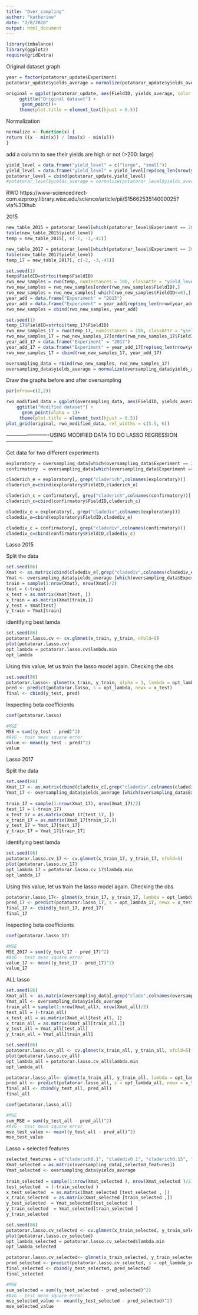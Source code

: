 ```yaml
---
title: "Over_sampling"
author: "katherine"
date: "2/8/2020"
output: html_document
---
```


```r
library(imbalance)
library(ggplot2)
require(gridExtra)
```

Original dataset graph
```r
year = factor(potatorar_update$Experiment)
potatorar_update$yields_average = normalize(potatorar_update$yields_average)

original = ggplot(potatorar_update, aes(FieldID, yields_average, color = year))+
     ggtitle("Original dataset") +
      geom_point()+
     theme(plot.title = element_text(hjust = 0.5))

```



Normalization
```r
normalize <- function(x) {
return ((x - min(x)) / (max(x) - min(x)))
}
```

add a column to see their yields are high or not (>200: large)
```r
yield_level = data.frame("yield_level" = c("large", "small"))
yield_level = data.frame("yield_level" = yield_level[rep(seq_len(nrow(yield_level)), each = 26), ])
potatorar_level = cbind(potatorar_update,yield_level)
#potatorar_level$yields_average = normalize(potatorar_level$yields_average)
```

RWO
https://www-sciencedirect-com.ezproxy.library.wisc.edu/science/article/pii/S1566253514000025?via%3Dihub

2015
```r
new_table_2015 = potatorar_level[which(potatorar_level$Experiment == 2015), ]
table(new_table_2015$yield_level)
temp = new_table_2015[, c(-2, -3,-41)]

new_table_2017 = potatorar_level[which(potatorar_level$Experiment == 2017), ]
table(new_table_2017$yield_level)
temp_17 = new_table_2017[, c(-2, -3,-41)]
```

```r
set.seed(1)
temp$FieldID=strtoi(temp$FieldID)
rwo_new_samples = rwo(temp, numInstances = 100, classAttr = "yield_level")
rwo_new_samples = rwo_new_samples[order(rwo_new_samples$FieldID),]
rwo_new_samples = rwo_new_samples[-which(rwo_new_samples$FieldID<=0),]
year_add = data.frame("Experiment" = "2015")
year_add = data.frame("Experiment" = year_add[rep(seq_len(nrow(year_add)), each = 90), ])
rwo_new_samples = cbind(rwo_new_samples, year_add)
```

```r
set.seed(1)
temp_17$FieldID=strtoi(temp_17$FieldID)
rwo_new_samples_17 = rwo(temp_17, numInstances = 100, classAttr = "yield_level")
rwo_new_samples_17 = rwo_new_samples_17[order(rwo_new_samples_17$FieldID),]
year_add_17 = data.frame("Experiment" = "2017")
year_add_17 = data.frame("Experiment" = year_add_17[rep(seq_len(nrow(year_add_17)), each = 100), ])
rwo_new_samples_17 = cbind(rwo_new_samples_17, year_add_17)
```

```r
oversampling_data = rbind(rwo_new_samples, rwo_new_samples_17)
oversampling_data$yields_average = normalize(oversampling_data$yields_average)
```

Draw the graphs before and after oversampling
```r
par(mfrow=c(2,2))

rwo_modified_data = ggplot(oversampling_data, aes(FieldID, yields_average, color = Experiment))+
    ggtitle("Modified dataset") +
      geom_point(alpha = 1)+
     theme(plot.title = element_text(hjust = 0.5))
plot_grid(original, rwo_modified_data, rel_widths = c(5.5, 6))
```


-------------------------USING MODIFIED DATA TO DO LASSO REGRESSION ---------------------------


Get data for two different experiments
```r
exploratory = oversampling_data[which(oversampling_data$Experiment == 2015), ]
confirmatory  = oversampling_data[which(oversampling_data$Experiment == 2017), ]
```

```r
claderich_e = exploratory[, grep("claderich",colnames(exploratory))]
claderich_e=cbind(exploratory$FieldID,claderich_e)

claderich_c = confirmatory[, grep("claderich",colnames(confirmatory))]
claderich_c=cbind(confirmatory$FieldID,claderich_c)

cladediv_e = exploratory[, grep("cladediv",colnames(exploratory))]
cladediv_e=cbind(exploratory$FieldID,cladediv_e)

cladediv_c = confirmatory[, grep("cladediv",colnames(confirmatory))]
cladediv_c=cbind(confirmatory$FieldID,cladediv_c)
```

Lasso 2015

Split the data
```r
set.seed(86)
Xmat <- as.matrix(cbind(cladediv_e[,grep("cladediv",colnames(cladediv_e))],                            claderich_e[,grep("claderich",colnames(claderich_e))]))
Ymat <- oversampling_data$yields_average [which(oversampling_data$Experiment == 2015)]
train = sample(1:nrow(Xmat), nrow(Xmat)/2)
test = (-train)
x_test = as.matrix(Xmat[test, ])
x_train = as.matrix(Xmat[train,])
y_test = Ymat[test]
y_train = Ymat[train]
```

identifying best lamda
```r
set.seed(86)
potatorar.lasso.cv <- cv.glmnet(x_train, y_train, nfold=5)
plot(potatorar.lasso.cv)
opt_lambda = potatorar.lasso.cv$lambda.min
opt_lambda
```

Using this value, let us train the lasso model again.
Checking the obs
```r
set.seed(86)
potatorar.lasso<- glmnet(x_train, y_train, alpha = 1, lambda = opt_lambda)
pred <- predict(potatorar.lasso, s = opt_lambda, newx = x_test)
final <- cbind(y_test, pred)
```

Inspecting beta coefficients
```r
coef(potatorar.lasso)
```

```r
#MSE
MSE = sum((y_test - pred)^2)
#AVG - test mean square error
value <- mean((y_test - pred)^2)
value
```



Lasso 2017

Split the data
```r
set.seed(86)
Xmat_17 <- as.matrix(cbind(cladediv_c[,grep("cladediv",colnames(cladediv_c))],                            claderich_c[,grep("claderich",colnames(claderich_c))]))
Ymat_17 <- oversampling_data$yields_average [which(oversampling_data$Experiment == 2017)]
                  
train_17 = sample(1:nrow(Xmat_17), nrow(Xmat_17)/2)
test_17 = (-train_17)
x_test_17 = as.matrix(Xmat_17[test_17, ])
x_train_17 = as.matrix(Xmat_17[train_17,])
y_test_17 = Ymat_17[test_17]
y_train_17 = Ymat_17[train_17]
```

identifying best lamda
```r
set.seed(86)
potatorar.lasso.cv_17 <- cv.glmnet(x_train_17, y_train_17, nfold=5)
plot(potatorar.lasso.cv_17)
opt_lambda_17 = potatorar.lasso.cv_17$lambda.min
opt_lambda_17
```

Using this value, let us train the lasso model again.
Checking the obs
```r
potatorar.lasso_17<- glmnet(x_train_17, y_train_17, lambda = opt_lambda_17)
pred_17 <- predict(potatorar.lasso_17, s = opt_lambda_17, newx = x_test_17)
final_17 <- cbind(y_test_17, pred_17)
final_17
```

Inspecting beta coefficients
```r
coef(potatorar.lasso_17)
```
```r
#MSE
MSE_2017 = sum((y_test_17 - pred_17)^2)
#AVG - test mean square error
value_17 <- mean((y_test_17 - pred_17)^2)
value_17
```


ALL lasso

```r
set.seed(86)
Xmat_all <- as.matrix(oversampling_data[,grep("clade",colnames(oversampling_data))])
Ymat_all <- oversampling_data$yields_average 
train_all = sample(1:nrow(Xmat_all), nrow(Xmat_all)/2)
test_all = (-train_all)
x_test_all = as.matrix(Xmat_all[test_all, ])
x_train_all = as.matrix(Xmat_all[train_all,])
y_test_all = Ymat_all[test_all]
y_train_all = Ymat_all[train_all]
```

```r
set.seed(86)
potatorar.lasso.cv_all <- cv.glmnet(x_train_all, y_train_all, nfold=5)
plot(potatorar.lasso.cv_all)
opt_lambda_all = potatorar.lasso.cv_all$lambda.min
opt_lambda_all
```

```r
potatorar.lasso_all<- glmnet(x_train_all, y_train_all, lambda = opt_lambda_all)
pred_all <- predict(potatorar.lasso_all, s = opt_lambda_all, newx = x_test_all)
final_all <- cbind(y_test_all, pred_all)
final_all
```

```r
coef(potatorar.lasso_all)
```

```r
#MSE
sum_MSE = sum((y_test_all - pred_all)^2)
#AVG - test mean square error
mse_test_value <- mean((y_test_all - pred_all)^2)
mse_test_value
```


Lasso + selected features
```r
selected_features = c("claderich0.1", "cladediv0.1", "claderich0.15", "cladediv0.15", "claderich0.2", "cladediv0.2", "claderich0.25", "cladediv0.25", "claderich0.3", "cladediv0.3", "claderich0.4", "claderich0.45", "cladediv0.45", "claderich0.5", "cladediv0.5", "claderich0.55", "cladediv0.55", "claderich0.6", "claderich0.7", "cladediv0.7", "claderich0.8","cladediv0.8")
Xmat_selected = as.matrix(oversampling_data[,selected_features])
Ymat_selected <- oversampling_data$yields_average
                  
train_selected = sample(1:nrow(Xmat_selected ), nrow(Xmat_selected )/2)
test_selected  = (-train_selected )
x_test_selected  = as.matrix(Xmat_selected [test_selected , ])
x_train_selected  = as.matrix(Xmat_selected [train_selected ,])
y_test_selected  = Ymat_selected[test_selected ]
y_train_selected  = Ymat_selected[train_selected ]
y_train_selected
```

```r
set.seed(86)
potatorar.lasso.cv_selected <- cv.glmnet(x_train_selected, y_train_selected, nfold=5)
plot(potatorar.lasso.cv_selected)
opt_lambda_selected = potatorar.lasso.cv_selected$lambda.min
opt_lambda_selected
```

```r
potatorar.lasso.cv_selected<- glmnet(x_train_selected, y_train_selected, lambda = opt_lambda_selected)
pred_selected <- predict(potatorar.lasso.cv_selected, s = opt_lambda_selected, newx = x_test_selected)
final_selected <- cbind(y_test_selected, pred_selected)
final_selected
```
```r
#MSE
sum_selected = sum((y_test_selected - pred_selected)^2)
#AVG - test mean square error
mse_selected_value <- mean((y_test_selected - pred_selected)^2)
mse_selected_value
```